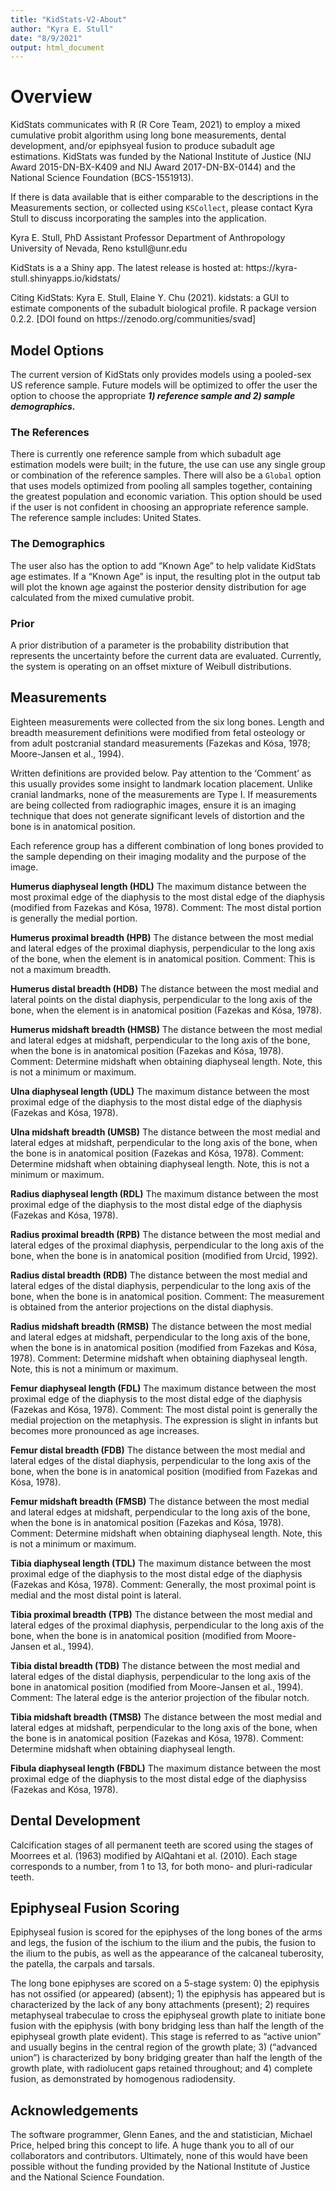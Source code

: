 ---
title: "KidStats-V2-About"
author: "Kyra E. Stull"
date: "8/9/2021"
output: html_document
---

# Overview

KidStats communicates with R (R Core Team, 2021) to employ a mixed cumulative probit algorithm using long bone measurements, dental development, and/or epiphsyeal fusion to produce subadult age estimations. KidStats was funded by the National Institute of Justice (NIJ Award 2015-DN-BX-K409 and NIJ Award 2017-DN-BX-0144) and the National Science Foundation (BCS-1551913). 

If there is data available that is either comparable to the descriptions in the Measurements section, or collected using `KSCollect`, please contact Kyra Stull to discuss incorporating the samples into the application.

Kyra E. Stull, PhD 
Assistant Professor 
Department of Anthropology 
University of Nevada, Reno 
kstull@unr.edu 

KidStats is a a Shiny app. The latest release is hosted at:
https://kyra-stull.shinyapps.io/kidstats/


Citing KidStats:
Kyra E. Stull, Elaine Y. Chu (2021). kidstats: a GUI to estimate components of the subadult biological profile. R package version 0.2.2. [DOI found on https://zenodo.org/communities/svad]


## Model Options
The current version of KidStats only provides models using a pooled-sex US reference sample. Future models will be optimized to offer the user the option to choose the appropriate _**1) reference sample and 2) sample demographics.**_


### The References

There is currently one reference sample from which subadult age estimation models were built; in the future, the use can use any single group or combination of the reference samples. There will also be a `Global` option that uses models optimized from pooling all samples together, containing the greatest population and economic variation. This option should be used if the user is not confident in choosing an appropriate reference sample. The reference sample includes: United States.


### The Demographics

The user also has the option to add "Known Age" to help validate KidStats age estimates. If a "Known Age" is input, the resulting plot in the output tab will plot the known age against the posterior density distribution for age calculated from the mixed cumulative probit. 

### Prior

A prior distribution of a parameter is the probability distribution that represents the uncertainty before the current data are evaluated. Currently, the system is operating on an offset mixture of Weibull distributions. 


## Measurements

Eighteen measurements were collected from the six long bones. Length and breadth measurement definitions were modified from fetal osteology or from adult postcranial standard measurements (Fazekas and Kósa, 1978; Moore-Jansen et al., 1994). 

Written definitions are provided below. Pay attention to the ‘Comment’ as this usually provides some insight to landmark location placement. Unlike cranial landmarks, none of the measurements are Type I. If measurements are being collected from radiographic images, ensure it is an imaging technique that does not generate significant levels of distortion and the bone is in anatomical position.

Each reference group has a different combination of long bones provided to the sample depending on their imaging modality and the purpose of the image.

**Humerus diaphyseal length (HDL)**
The maximum distance between the most proximal edge of the diaphysis to the most distal edge of the diaphysis (modified from Fazekas and Kósa, 1978). 
Comment: The most distal portion is generally the medial portion. 


**Humerus proximal breadth (HPB)**
The distance between the most medial and lateral edges of the proximal diaphysis, perpendicular to the long axis of the bone, when the element is in anatomical position. 
Comment: This is not a maximum breadth. 


**Humerus distal breadth (HDB)**
The distance between the most medial and lateral points on the distal diaphysis, perpendicular to the long axis of the bone, when the element is in anatomical position (Fazekas and Kósa, 1978). 


**Humerus midshaft breadth (HMSB)**
The distance between the most medial and lateral edges at midshaft, perpendicular to the long axis of the bone, when the bone is in anatomical position (Fazekas and Kósa, 1978). 
Comment: Determine midshaft when obtaining diaphyseal length. Note, this is not a minimum or maximum. 


**Ulna diaphyseal length (UDL)**
The maximum distance between the most proximal edge of the diaphysis to the most distal edge of the diaphysis (Fazekas and Kósa, 1978). 


**Ulna midshaft breadth (UMSB)**
The distance between the most medial and lateral edges at midshaft, perpendicular to the long axis of the bone, when the bone is in anatomical position (Fazekas and Kósa, 1978). 
Comment: Determine midshaft when obtaining diaphyseal length. Note, this is not a minimum or maximum. 


**Radius diaphyseal length (RDL)**
The maximum distance between the most proximal edge of the diaphysis to the most distal edge of the diaphysis (Fazekas and Kósa, 1978). 


**Radius proximal breadth (RPB)**
The distance between the most medial and lateral edges of the proximal diaphysis, perpendicular to the long axis of the bone, when the bone is in anatomical position (modified from Urcid, 1992). 


**Radius distal breadth (RDB)**
The distance between the most medial and lateral edges of the distal diaphysis, perpendicular to the long axis of the bone, when the bone is in anatomical position. 
Comment: The measurement is obtained from the anterior projections on the distal diaphysis. 


**Radius midshaft breadth (RMSB)**
The distance between the most medial and lateral edges at midshaft, perpendicular to the long axis of the bone, when the bone is in anatomical position (modified from Fazekas and Kósa, 1978). 
Comment: Determine midshaft when obtaining diaphyseal length. Note, this is not a minimum or maximum. 


**Femur diaphyseal length (FDL)**
The maximum distance between the most proximal edge of the diaphysis to the most distal edge of the diaphysis (Fazekas and Kósa, 1978). Comment: The most distal point is generally the medial projection on the metaphysis. The expression is slight in infants but becomes more pronounced as age increases. 


**Femur distal breadth (FDB)**
The distance between the most medial and lateral edges of the distal diaphysis, perpendicular to the long axis of the bone, when the bone is in anatomical position (modified from Fazekas and Kósa, 1978). 


**Femur midshaft breadth (FMSB)**
The distance between the most medial and lateral edges at midshaft, perpendicular to the long axis of the bone, when the bone is in anatomical position (Fazekas and Kósa, 1978). 
Comment: Determine midshaft when obtaining diaphyseal length. Note, this is not a minimum or maximum. 


**Tibia diaphyseal length (TDL)**
The maximum distance between the most proximal edge of the diaphysis to the most distal edge of the diaphysis (Fazekas and Kósa, 1978). Comment: Generally, the most proximal point is medial and the most distal point is lateral. 


**Tibia proximal breadth (TPB)**
The distance between the most medial and lateral edges of the proximal diaphysis, perpendicular to the long axis of the bone, when the bone is in anatomical position (modified from Moore-Jansen et al., 1994). 


**Tibia distal breadth (TDB)**
The distance between the most medial and lateral edges of the distal diaphysis, perpendicular to the long axis of the bone in anatomical position (modified from Moore-Jansen et al., 1994). 
Comment: The lateral edge is the anterior projection of the fibular notch. 


**Tibia midshaft breadth (TMSB)**
The distance between the most medial and lateral edges at midshaft, perpendicular to the long axis of the bone, when the bone is in anatomical position (Fazekas and Kósa, 1978). 
Comment: Determine midshaft when obtaining diaphyseal length. 


**Fibula diaphyseal length (FBDL)**
The maximum distance between the most proximal edge of the diaphysis to the most distal edge of the diaphysiss (Fazekas and Kósa, 1978). 

## Dental Development
Calcification stages of all permanent teeth are scored using the stages of Moorrees et al. (1963) modified by AlQahtani et al. (2010). Each stage corresponds to a number, from 1 to 13, for both mono- and pluri-radicular teeth. 

## Epiphyseal Fusion Scoring
Epiphyseal fusion is scored for the epiphyses of the long bones of the arms and legs, the fusion of the ischium to the ilium and the pubis, the fusion to the ilium to the pubis, as well as the appearance of the calcaneal tuberosity, the patella, the carpals and tarsals. 

The long bone epiphyses are scored on a 5-stage system: 0) the epiphysis has not ossified (or appeared) (absent); 1) the epiphysis has appeared but is characterized by the lack of any bony attachments (present); 2) requires metaphyseal trabeculae to cross the epiphyseal growth plate to initiate bone fusion with the epiphysis (with bony bridging less than half the length of the epiphyseal growth plate evident). This stage is referred to as “active union” and usually begins in the central region of the growth plate; 3) (“advanced union”) is characterized by bony bridging greater than half the length of the growth plate, with radiolucent gaps retained throughout; and 4) complete fusion, as demonstrated by homogenous radiodensity. 


## Acknowledgements

The software programmer, Glenn Eanes, and the and statistician, Michael Price, helped  bring this concept to life. A huge thank you to all of our collaborators and contributors. Ultimately, none of this would have been possible without the funding provided by the National Institute of Justice and the National Science Foundation. 


